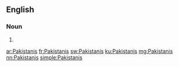 ==English==

===Noun===
{{head|en|noun plural form}}

# {{plural of|Pakistani|lang=en}}

[[ar:Pakistanis]]
[[fr:Pakistanis]]
[[sw:Pakistanis]]
[[ku:Pakistanis]]
[[mg:Pakistanis]]
[[nn:Pakistanis]]
[[simple:Pakistanis]]